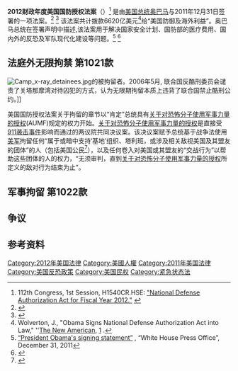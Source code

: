 {{expand|time=2012-02-09T05:58:12+00:00}}
'''2012财政年度美国国防授权法案'''（{{lang-en|National Defense Authorization Act for Fiscal Year 2012}}）<ref>112th Congress, 1st Session, H1540CR.HSE: [http://www.gpo.gov/fdsys/pkg/BILLS-112hr1540enr/pdf/BILLS-112hr1540enr.pdf "National Defense Authorization Act for Fiscal Year 2012."] {{Wayback|url=http://www.gpo.gov/fdsys/pkg/BILLS-112hr1540enr/pdf/BILLS-112hr1540enr.pdf |date=20181129214538 }}</ref> 是由[[美国|美国]][[总统|总统]][[奥巴马|奥巴马]]与2011年12月31日签署的一项法案。<ref>{{cite web
| url=http://www.washingtonpost.com/politics/obama-signs-defense-bill-pledges-to-maintain-legal-rights-of-terror-suspects/2011/12/31/gIQATzbkSP_story.html
| title=Obama signs defense bill, pledges to maintain legal rights of terror suspects
| publisher=Washington Post
| accessdate=December 31, 2011
| archive-date=2020-11-16
| archive-url=https://web.archive.org/web/20201116092714/https://www.washingtonpost.com/politics/obama-signs-defense-bill-pledges-to-maintain-legal-rights-of-terror-suspects/2011/12/31/gIQATzbkSP_story.html
| dead-url=no
}}</ref>
<ref name="aclu1">{{cite web 
|url=http://www.aclu.org/national-security/president-obama-signs-indefinite-detention-bill-law 
|title=Obama Signs NDAA 
|publisher=ACLU 
|date=31 November 2011 
|accessdate=2011-12-31 
|archive-date=2015-03-29 
|archive-url=https://web.archive.org/web/20150329132504/https://www.aclu.org/national-security/president-obama-signs-indefinite-detention-bill-law 
|dead-url=no 
}}</ref>
该法案共计拨款6620亿美元<ref>Wolverton, J., "Obama Signs National Defense Authorization Act into Law," ''[[The_New_American|The New American]], [http://www.thenewamerican.com/usnews/constitution/10396-president-obama-signs-national-defense-authorization-act-into-law] {{Wayback|url=http://www.thenewamerican.com/usnews/constitution/10396-president-obama-signs-national-defense-authorization-act-into-law |date=20120413092555 }}.</ref>给“美国防御及海外利益”。奥巴马总统在签署声明中描述,该法案用于解决国家安全计划、国防部的医疗费用、国内外的反恐及军队现代化建设等问题。<ref>[http://www.whitehouse.gov/the-press-office/2011/12/31/statement-president-hr-1540 “President Obama's signing statement”] {{Wayback|url=http://www.whitehouse.gov/the-press-office/2011/12/31/statement-president-hr-1540 |date=20170119053929 }} , “White House Press Office”, December 31, 2011</ref>
<ref>{{cite news
|url=http://www.presidency.ucsb.edu/ws/index.php?pid=98513&st=&st1=#axzz1iE5qy7a3
|title=Barack Obama: Statement on Signing the National Defense Authorization Act for Fiscal Year 2012
|publisher=John T. Woolley and Gerhard Peters, The American Presidency Project [online]
|date=December 31, 2011
|accessdate=2012-01-03
|archive-date=2020-08-07
|archive-url=https://web.archive.org/web/20200807081716/https://www.presidency.ucsb.edu/ws/index.php?pid=98513&st=&st1=#axzz1iE5qy7a3
|dead-url=no
}}</ref>

==法庭外无限拘禁 第1021款==

[[File:Camp_x-ray_detainees.jpg|thumb]]的被拘留者。2006年5月, 联合国反酷刑委员会谴责了关塔那摩湾对待囚犯的方式，认为无限期拘留本质上违背了联合国禁止酷刑公约。]]

美国国防授权法案关于拘留的章节以“肯定”总统具有[[关于对恐怖分子使用军事力量的授权|关于对恐怖分子使用军事力量的授权]](AUMF)规定的权力开始。[[关于对恐怖分子使用军事力量的授权|关于对恐怖分子使用军事力量的授权]]是直接受[[911袭击事件|911袭击事件]]影响而通过的两议院共同决议案。该决议案赋予总统基于战争法使用[[美国军事|美军]]拘留任何“属于或暗中支持‘基地’组织、塔利班，或涉及相关敌视美国及其盟友的团体”的人（包括美国公民<ref>{{cite web|last=Greenwald|first=Glenn|title=Three myths about the detention bill|url=http://www.salon.com/2011/12/16/three_myths_about_the_detention_bill/|publisher=[[Salon_(website)|Salon (website)]]|accessdate=16 November 2012|date=16 December 2012|quote=Section 1021, authorizes indefinite detention for the broad definition of “covered persons” […]. And that section does provide that “Nothing in this section shall be construed to affect existing law or authorities relating to the detention of United States citizens, lawful resident aliens of the United States, or any other persons who are captured or arrested in the United States.” So that section contains a disclaimer regarding an intention to expand detention powers for U.S. citizens, but does so only for the powers vested by that specific section. More important, the exclusion appears to extend only to U.S. citizens “captured or arrested in the United States” — meaning that the powers of indefinite detention vested by that section apply to U.S. citizens captured anywhere abroad (there is some grammatical vagueness on this point, but at the very least, there is a viable argument that the detention power in this section applies to U.S. citizens captured abroad).|archive-date=2020-12-16|archive-url=https://web.archive.org/web/20201216154841/https://www.salon.com/2011/12/16/three_myths_about_the_detention_bill/|dead-url=no}}</ref>），以及任何卷入对美国或其盟友的“交战行为”以帮助这些团体的人的权力，“无须审判，直到[[关于对恐怖分子使用军事力量的授权|关于对恐怖分子使用军事力量的授权]]所定义的敌对行为结束为止”。

==军事拘留 第1022款==

==争议==

==参考资料==
{{reflist}}

[[Category:2012年美国法律|Category:2012年美国法律]]
[[Category:美國人權|Category:美國人權]]
[[Category:2011年美国法律|Category:2011年美国法律]]
[[Category:美国反恐政策|Category:美国反恐政策]]
[[Category:美国民权|Category:美国民权]]
[[Category:紧急状态法|Category:紧急状态法]]